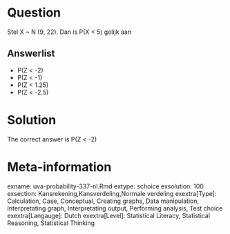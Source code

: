 Question
========

Stel X ~ N (9, 22). Dan is P(X < 5) gelijk aan 

Answerlist
----------
* P(Z &lt; -2)
* P(Z &lt; -1)
* P(Z &lt; 1.25)
* P(Z &lt; -2.5)

Solution
========

The correct answer is  P(Z &lt; -2) 

Meta-information
================
exname: uva-probability-337-nl.Rmd 
extype: schoice 
exsolution: 100 
exsection: Kansrekening,Kansverdeling,Normale verdeling 
exextra[Type]: Calculation, Case, Conceptual, Creating graphs, Data manipulation, Interpretating graph, Interpretating output, Performing analysis, Test choice 
exextra[Langauge]: Dutch 
exextra[Level]: Statistical Literacy, Statistical Reasoning, Statistical Thinking 
